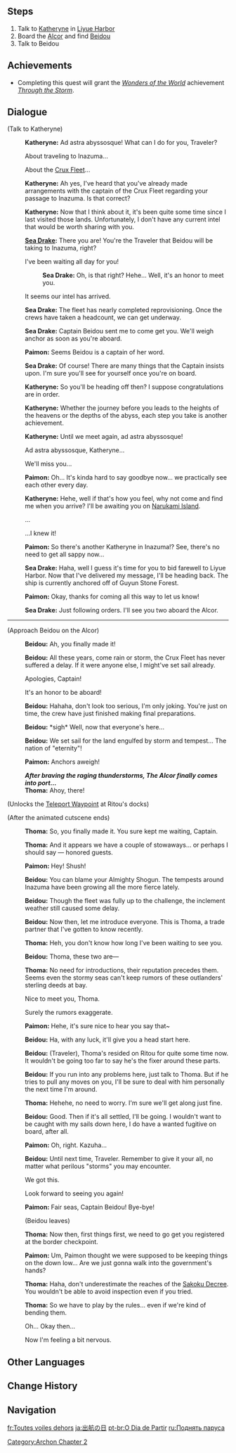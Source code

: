 {{Quest Infobox
|id            = 02011
|image         = Archon Quest C2A1 Setting Sail.png
|type          = Archon
|chapter       = II
|actNum        = I
|act           = The Immovable God and the Eternal Euthymia
|part          = 1
|requirement   = Adventure Rank 30<br />Complete [[Autumn Winds, Scarlet Leaves]]
|startLocation = [[Liyue Harbor]], [[Liyue]]
|region        = Liyue
|area          = Sea of Clouds
|subarea       = Liyue Harbor
|prev          = Follow the Wind
|next          = Confessions of an Outlander
|exp           = 
|mora          = 
|primogems     = 
|other         = 
|characters    = Beidou; Katheryne (Liyue); Kaedehara Kazuha<!-- Cutscene -->; Paimon; Sea Drake; Thoma; Traveler
|voiced        = yes
}}
{{TeyvatQuest|2|1|1}}
==Steps==
#Talk to [[Katheryne]] in [[Liyue Harbor]]
#Board the [[Alcor]] and find [[Beidou]]
#Talk to Beidou
<!--
==Gameplay Notes==
Any notes that will help complete the quest
-->
==Achievements==
* Completing this quest will grant the ''[[Wonders of the World]]'' achievement ''[[Through the Storm]]''.

==Dialogue==
{{Quest Description|It has been a while since you struck an agreement with Beidou to go to Inazuma together. You decide to check on how things are progressing...}}
{{Dialogue start}}
;(Talk to Katheryne)
:{{A|vo dqaq001 1 katheryne 01.ogg}} '''Katheryne:''' Ad astra abyssosque! What can I do for you, Traveler?
:{{DIcon}} About traveling to Inazuma...
:{{DIcon}} About the [[Crux Fleet]]...
:{{A|vo dqaq001 1 katheryne 02.ogg}} '''Katheryne:''' Ah yes, I've heard that you've already made arrangements with the captain of the Crux Fleet regarding your passage to Inazuma. Is that correct?
:{{A|vo dqaq001 1 katheryne 03.ogg}} '''Katheryne:''' Now that I think about it, it's been quite some time since I last visited those lands. Unfortunately, I don't have any current intel that would be worth sharing with you.
:{{A|vo dqaq001 1 seadrake 01.ogg}} '''[[Sea Drake]]:''' There you are! You're the Traveler that Beidou will be taking to Inazuma, right?
:{{DIcon}} I've been waiting all day for you!
::{{A|vo dqaq001 1 seadrake 02a.ogg}} '''Sea Drake:''' Oh, is that right? Hehe... Well, it's an honor to meet you.
:{{DIcon}} It seems our intel has arrived.
:{{A|vo dqaq001 1 seadrake 03.ogg}} '''Sea Drake:''' The fleet has nearly completed reprovisioning. Once the crews have taken a headcount, we can get underway.
:{{A|vo dqaq001 1 seadrake 04.ogg}} '''Sea Drake:''' Captain Beidou sent me to come get you. We'll weigh anchor as soon as you're aboard.
:{{A|vo dqaq001 1 paimon 01.ogg}} '''Paimon:''' Seems Beidou is a captain of her word.
:{{A|vo dqaq001 1 seadrake 05.ogg}} '''Sea Drake:''' Of course! There are many things that the Captain insists upon. I'm sure you'll see for yourself once you're on board.
:{{A|vo dqaq001 1 katheryne 04.ogg}} '''Katheryne:''' So you'll be heading off then? I suppose congratulations are in order.
:{{A|vo dqaq001 1 katheryne 05.ogg}} '''Katheryne:''' Whether the journey before you leads to the heights of the heavens or the depths of the abyss, each step you take is another achievement.
:{{A|vo dqaq001 1 katheryne 06.ogg}} '''Katheryne:''' Until we meet again, ad astra abyssosque!
:{{DIcon}} Ad astra abyssosque, Katheryne...
:{{DIcon}} We'll miss you...
:{{A|vo dqaq001 1 paimon 02.ogg}} '''Paimon:''' Oh... It's kinda hard to say goodbye now... we practically see each other every day.
:{{A|vo dqaq001 1 katheryne 07.ogg}} '''Katheryne:''' Hehe, well if that's how you feel, why not come and find me when you arrive? I'll be awaiting you on [[Narukami Island]].
:{{DIcon}} ...
:{{DIcon}} ...I knew it!
:{{A|vo dqaq001 1 paimon 03.ogg}} '''Paimon:''' So there's another Katheryne in Inazuma!? See, there's no need to get all sappy now...
:{{A|vo dqaq001 1 seadrake 06.ogg}} '''Sea Drake:''' Haha, well I guess it's time for you to bid farewell to Liyue Harbor. Now that I've delivered my message, I'll be heading back. The ship is currently anchored off of Guyun Stone Forest.
:{{A|vo dqaq001 1 paimon 04.ogg}} '''Paimon:''' Okay, thanks for coming all this way to let us know!
:{{A|vo dqaq001 1 seadrake 07.ogg}} '''Sea Drake:''' Just following orders. I'll see you two aboard the Alcor.
----
;(Approach Beidou on the Alcor)
:{{A|vo dqaq001 2 beidou 01.ogg}} '''Beidou:''' Ah, you finally made it!
:{{A|vo dqaq001 2 beidou 02.ogg}} '''Beidou:''' All these years, come rain or storm, the Crux Fleet has never suffered a delay. If it were anyone else, I might've set sail already.
:{{DIcon}} Apologies, Captain!
:{{DIcon}} It's an honor to be aboard!
:{{A|vo dqaq001 2 beidou 03.ogg}} '''Beidou:''' Hahaha, don't look too serious, I'm only joking. You're just on time, the crew have just finished making final preparations.
:{{A|vo dqaq001 2 beidou 04.ogg}} '''Beidou:''' *sigh* Well, now that everyone's here...
:{{A|vo dqaq001 2 beidou 05.ogg}} '''Beidou:''' We set sail for the land engulfed by storm and tempest... The nation of "eternity"!
:{{A|vo dqaq001 2 paimon 01.ogg}} '''Paimon:''' Anchors aweigh!
:{{Color|help|As you make ready to ship out, the crew members of the Alcor hurry back and forth, making their final preparations, [[Kazuha]] among them. Once all is ready, Beidou gives the order, and the Alcor sets sail at last. To Inazuma!}}
:'''''After braving the raging thunderstorms, The Alcor finally comes into port...'''''
:{{Color|help|Breaking through the storms in the seas surrounding Inazuma, the Alcor<!--the capitalization inconsistency exists in-game--> finally reaches port. A series of lovely islands lie before you as you descend the gangplank, and immediately, you are met by a young man who seems to have been awaiting you for a long time.}}
:'''Thoma:''' Ahoy, there!

;(Unlocks the [[Teleport Waypoint]] at Ritou's docks)

;(After the animated cutscene ends)
:{{A|vo dqaq001 3 thoma 01.ogg}} '''Thoma:''' So, you finally made it. You sure kept me waiting, Captain.
:{{A|vo dqaq001 3 thoma 02.ogg}} '''Thoma:''' And it appears we have a couple of stowaways... or perhaps I should say &mdash; honored guests.
:{{A|vo dqaq001 3 paimon 01.ogg}} '''Paimon:''' Hey! Shush!
:{{A|vo dqaq001 3 beidou 01.ogg}} '''Beidou:''' You can blame your Almighty Shogun. The tempests around Inazuma have been growing all the more fierce lately.
:{{A|vo dqaq001 3 beidou 02.ogg}} '''Beidou:''' Though the fleet was fully up to the challenge, the inclement weather still caused some delay.
:{{A|vo dqaq001 3 beidou 03.ogg}} '''Beidou:''' Now then, let me introduce everyone. This is Thoma, a trade partner that I've gotten to know recently.
:{{A|vo dqaq001 3 thoma 03.ogg}} '''Thoma:''' Heh, you don't know how long I've been waiting to see you.
:{{A|vo dqaq001 3 beidou 04.ogg}} '''Beidou:''' Thoma, these two are&mdash;
:{{A|vo dqaq001 3 thoma 04.ogg}} '''Thoma:''' No need for introductions, their reputation precedes them. Seems even the stormy seas can't keep rumors of these outlanders' sterling deeds at bay.
:{{DIcon}} Nice to meet you, Thoma.
:{{DIcon}} Surely the rumors exaggerate.
:{{A|vo dqaq001 3 paimon 02.ogg}} '''Paimon:''' Hehe, it's sure nice to hear you say that~
:{{A|vo dqaq001 3 beidou 05.ogg}} '''Beidou:''' Ha, with any luck, it'll give you a head start here.
:{{A|vo dqaq001 3 beidou 06.ogg}} '''Beidou:''' (Traveler), Thoma's resided on Ritou for quite some time now. It wouldn't be going too far to say he's the fixer around these parts.
:{{A|vo dqaq001 3 beidou 07.ogg}} '''Beidou:''' If you run into any problems here, just talk to Thoma. But if he tries to pull any moves on you, I'll be sure to deal with him personally the next time I'm around.
:{{A|vo dqaq001 3 thoma 05.ogg}} '''Thoma:''' Hehehe, no need to worry. I'm sure we'll get along just fine.
:{{A|vo dqaq001 3 beidou 08.ogg}} '''Beidou:''' Good. Then if it's all settled, I'll be going. I wouldn't want to be caught with my sails down here, I do have a wanted fugitive on board, after all.
:{{A|vo dqaq001 3 paimon 03.ogg}} '''Paimon:''' Oh, right. Kazuha...
:{{A|vo dqaq001 3 beidou 09.ogg}} '''Beidou:''' Until next time, Traveler. Remember to give it your all, no matter what perilous "storms" you may encounter.
:{{DIcon}} We got this.
:{{DIcon}} Look forward to seeing you again!
:{{A|vo dqaq001 3 paimon 04.ogg}} '''Paimon:''' Fair seas, Captain Beidou! Bye-bye!
:;(Beidou leaves)
:{{A|vo dqaq001 3 thoma 06.ogg}} '''Thoma:''' Now then, first things first, we need to go get you registered at the border checkpoint.
:{{A|vo dqaq001 3 paimon 05.ogg}} '''Paimon:''' Um, Paimon thought we were supposed to be keeping things on the down low... Are we just gonna walk into the government's hands?
:{{A|vo dqaq001 3 thoma 07.ogg}} '''Thoma:''' Haha, don't underestimate the reaches of the [[Sakoku Decree]]. You wouldn't be able to avoid inspection even if you tried.
:{{A|vo dqaq001 3 thoma 08.ogg}} '''Thoma:''' So we have to play by the rules... even if we're kind of bending them.
:{{DIcon}} Oh... Okay then...
:{{DIcon}} Now I'm feeling a bit nervous.
{{Dialogue end}}

==Other Languages==
{{Other Languages
|en      = Setting Sail
|zhs     = 起航之日
|zhs_rm  = Qǐháng zhī Rì
|zht     = 起航之日
|zht_rm  = Qǐháng zhī Rì
|zh_tl   = Day to Set Sail
|ja      = 出航の日
|ja_rm   = Shukkou no Hi
|ja_tl   = Day of Setting Sail
|ko      = 출항의 날
|ko_rm   = Chulhang-ui Nal
|ko_tl   = Day of Setting Sail
|es      = ¡Izad las velas!
|es_tl   = Hoist the Sails!
|fr      = Toutes voiles dehors
|fr_tl   = All Sails Out
|ru      = Поднять паруса
|ru_tl   = Setting Sail
|th      = วันแห่งการออกเรือ
|th_rm   = 
|th_tl   = Day of Sailing Out
|vi      = Ngày {{tt|Khởi Hành|起行}}
|vi_tl   = Day of Setting Sail
|de      = Segel setzen
|de_tl   = Setting Sail
|id      = Berlayar
|id_tl   = Sail
|pt      = O Dia de Partir
|pt_tl   = The Day to Depart
|tr      = Yelken Açmak
|tr_tl   = 
|it      = Si salpa
|it_tl   = Set Sail
}}

==Change History==
{{Change History|2.0}}

==Navigation==
{{Archon Quest Navbox|Chapter II}}
[[Category:Archon Chapter 2]]

[[fr:Toutes voiles dehors]]
[[ja:出航の日]]
[[pt-br:O Dia de Partir]]
[[ru:Поднять паруса]]